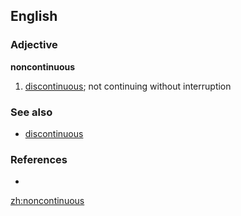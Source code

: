 ==English==

===Adjective===
'''noncontinuous'''

# {{context|rare}} [[discontinuous]]; not continuing without interruption

===See also===
*[[discontinuous]]

===References===
*{{R:Dictionary.com|noncontinuous}}

[[zh:noncontinuous]]